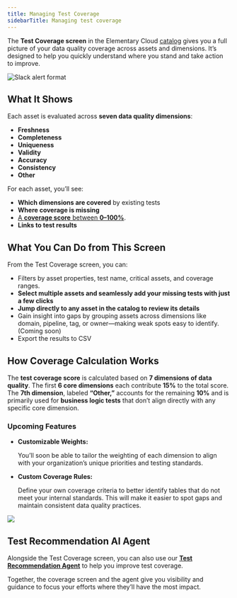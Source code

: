 ```yaml
---
title: Managing Test Coverage
sidebarTitle: Managing test coverage
---
```


The **Test Coverage screen** in the Elementary Cloud [catalog](/cloud/features/collaboration-and-communication/catalog) gives you a full picture of your data quality coverage across assets and dimensions. It’s designed to help you quickly understand where you stand and take action to improve.


<Frame>
  <div className="dark:bg-white rounded-md p-4">
    <img
      src="https://res.cloudinary.com/do5hrgokq/image/upload/v1756904775/689c8c2fcaed1ae542ded5da_image_2_gtaazs.png"
      alt="Slack alert format"
    />
  </div>
</Frame>

## What It Shows

Each asset is evaluated across **seven data quality dimensions**:

- **Freshness**
- **Completeness**
- **Uniqueness**
- **Validity**
- **Accuracy**
- **Consistency**
- **Other**

For each asset, you’ll see:

- **Which dimensions are covered** by existing tests
- **Where coverage is missing**
- [A **coverage score** between **0–100%**](/cloud/features/data-tests/test-coverage-screen#how-coverage-calculation-works).
- **Links to test results**

## What You Can Do from This Screen

From the Test Coverage screen, you can:

- Filters by asset properties, test name, critical assets, and coverage ranges.
- **Select multiple assets and seamlessly add your missing tests with just a few clicks**
- **Jump directly to any asset in the catalog to review its details**
- Gain insight into gaps by grouping assets across dimensions like domain, pipeline, tag, or owner—making weak spots easy to identify. (Coming soon)
- Export the results to CSV

## How Coverage Calculation Works

The **test coverage score** is calculated based on **7 dimensions of data quality**. 
The first **6 core dimensions** each contribute **15%** to the total score. The **7th dimension**, labeled **“Other,”** accounts for the remaining **10%** and is primarily used for **business logic tests** that don’t align directly with any specific core dimension.

### Upcoming Features

- **Customizable Weights:**
    
    You’ll soon be able to tailor the weighting of each dimension to align with your organization’s unique priorities and testing standards.
    
- **Custom Coverage Rules:**
    
    Define your own coverage criteria to better identify tables that do not meet your internal standards. This will make it easier to spot gaps and maintain consistent data quality practices.
    

<Frame>
  <div className="dark:bg-white rounded-md p-4">
    <img
      src="https://res.cloudinary.com/do5hrgokq/image/upload/v1751200138/coverage-weight_xyz9gf.png"
    />
  </div>
</Frame>
    

## Test Recommendation AI Agent

Alongside the Test Coverage screen, you can also use our [**Test Recommendation Agent**](https://docs.elementary-data.com/cloud/ai-agents/test-recommendation-agent) to help you improve test coverage.

Together, the coverage screen and the agent give you visibility and guidance to focus your efforts where they’ll have the most impact.
